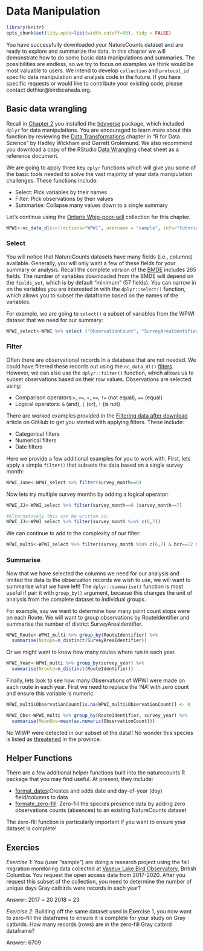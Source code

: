 # Data Manipulation {#Manip5}

```r
library(knitr)
opts_chunk$set(tidy.opts=list(width.cutoff=50), tidy = FALSE)
```

You have successfully downloaded your NatureCounts dataset and are ready to explore and summarize the data. In this chapter we will demonstrate how to do some basic data manipulations and summaries. The possibilities are endless, so we try to focus on examples we think would be most valuable to users. We intend to develop `collection` and `protocol_id` specific data manipulation and analysis code in the future. If you have specific requests or would like to contribute your existing code, please contact dethier@birdscanada.org. 

## Basic data wrangling {#Manip5.1}

Recall in [Chapter 2](#Package2.2) you installed the [tidyverse](https://www.tidyverse.org/) package, which included `dplyr` for data manipulations. You are encouraged to learn more about this function by reviewing the [Data Transformations](https://r4ds.had.co.nz/transform.html) chapter in "R for Data Science" by Hadley Wickham and Garrett Grolemund. We also recommend you download a copy of the RStudio [Data Wrangling](https://rstudio.com/wp-content/uploads/2015/02/data-wrangling-cheatsheet.pdf) cheat sheet as a reference document.

We are going to apply three key `dplyr` functions which will give you some of the basic tools needed to solve the vast majority of your data manipulation challenges. These functions include:

  - Select: Pick variables by their names 
  - Filter: Pick observations by their values 
  - Summarise: Collapse many values down to a single summary

Let's continue using the [Ontario Whip-poor-will](https://www.birdscanada.org/birdmon/default/datasets.jsp?code=WPWI) collection for this chapter.   

```r
WPWI<-nc_data_dl(collections="WPWI", username = "sample", info="tutorial example")
```

### Select {#Manip5.1.1}

You will notice that NatureCounts datasets have many fields (i.e., columns) available. Generally, you will only want a few of these fields for your summary or analysis. Recall the complete version of the [BMDE](#Data3.1) includes 265 fields. The number of variables downloaded from the BMDE will depend on the `fields_set`, which is by default "minimum" (57 fields). You can narrow in on the variables you are interested in with the `dplyr::select()` function, which allows you to subset the dataframe based on the names of the variables.

For example, we are going to `select()` a subset of variables from the WPWI dataset that we need for our summary: 

```r
WPWI_select<-WPWI %>% select ("ObservationCount", "SurveyAreaIdentifier", "RouteIdentifier", "species_id", "latitude", "longitude", "bcr", "survey_day", "survey_month", "survey_year")
```

### Filter {#Manip5.1.2}

Often there are observational records in a database that are not needed. We could have filtered these records out using the `nc_data_dl()` [filters](#Dowload4.2). However, we can also use the `dplyr::filter()` function, which allows us to subset observations based on their row values. Observations are selected using:

  - Comparison operators:`>`, `>=`, `<`, `<=`, `!=` (not equal), `==` (equal) 
  - Logical operators: `&` (and), `|` (or),  `!` (is not)

There are worked examples provided in the [Filtering data after download](https://birdstudiescanada.github.io/naturecounts/articles/filtering-data.html) article on GitHub to get you started with applying filters. These include:

  - Categorical filters
  - Numerical filters
  - Date filters

Here we provide a few additional examples for you to work with. First, lets apply a simple `filter()` that subsets the data based on a single survey month: 

```r
WPWI_June<-WPWI_select %>% filter(survey_month==6)
```

Now lets try multiple survey months by adding a logical operator:
```r
WPWI_JJ<-WPWI_select %>% filter(survey_month==6 |survey_month==7)

#Alternatively this can be written as:
WPWI_JJ<-WPWI_select %>% filter(survey_month %in% c(6,7))
```

We can continue to add to the complexity of our filter:
```r
WPWI_multi<-WPWI_select %>% filter(survey_month %in% c(6,7) & bcr==12 & survey_year>=2010 & survey_year<=2012)
```

### Summarise {#Manip5.1.3}

Now that we have selected the columns we need for our analysis and limited the data to the observation records we wish to use, we will want to summarise what we have left! The `dplyr::summarise()` function is most useful if pair it with `group_by()` argument, because this changes the unit of analysis from the complete dataset to individual groups.

For example, say we want to determine how many point count stops were on each Route. We will want to group observations by RouteIdentifier and summarise the number of district SurveyAreaIdentifier. 

```r
WPWI_Route<-WPWI_multi %>% group_by(RouteIdentifier) %>% 
  summarise(Nstops=n_distinct(SurveyAreaIdentifier))
```

Or we might want to know how many routes where run in each year. 

```r
WPWI_Year<-WPWI_multi %>% group_by(survey_year) %>% 
  summarise(Nroute=n_distinct(RouteIdentifier))
```

Finally, lets look to see how many Observations of WPWI were made on each route in each year. First we need to replace the 'NA' with zero count and ensure this variable is numeric.

```r

WPWI_multi$ObservationCount[is.na(WPWI_multi$ObservationCount)] <- 0

WPWI_Obs<-WPWI_multi %>% group_by(RouteIdentifier, survey_year) %>% 
  summarise(MeanObs=mean(as.numeric(ObservationCount)))
```

No WIWP were detected in our subset of the data!! No wonder this species is listed as [threatened](https://www.ontario.ca/page/eastern-whip-poor-will) in the province. 

## Helper Functions {#Manip5.2}

There are a few additional helper functions built into the naturecounts R package that you may find useful. At present, they include: 

- [format_dates](https://birdstudiescanada.github.io/naturecounts/reference/format_dates.html):Creates and adds date and day-of-year (doy) field/columns to data
- [formate_zero-fill](https://birdstudiescanada.github.io/naturecounts/reference/format_zero_fill.html): Zero-fill the species presence data by adding zero observations counts (absences) to an existing NatureCounts dataset

The zero-fill function is particularly important if you want to ensure your dataset is complete!

## Exercies {#Manip5.3}

*Exercise 1*:  You (user "sample") are doing a research project using the fall migration monitoring data collected at [Vaseux Lake Bird Observatory](https://www.birdscanada.org/birdmon/default/datasets.jsp?code=CMMN-DET-VLBO), British Columbia. You request the open access data from 2017-2020. After you request this subset of the collection, you need to determine the number of unique days Gray catbirds were records in each year?

Answer: 
2017 =	20
2018 =	23

*Exercise 2*: Building off the same dataset used in Exercise 1, you now want to zero-fill the dataframe to ensure it is complete for your study on Gray catbirds. How many records (rows) are in the zero-fill Gray catbird dataframe?

Answer: 6709


